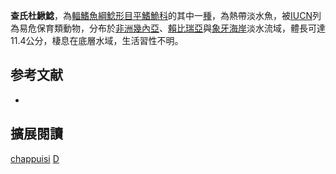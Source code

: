{{Speciesbox
| name = 查氏杜鰍鯰
| image = 
| image_width = 250px
| status = VU
| status_system = IUCN3.1
| genus = Doumea
| species = chappuisi
| authority = [[Pellegrin|Pellegrin]], 1933
| synonyms = 
}}

'''查氏杜鰍鯰'''，為[[輻鰭魚綱|輻鰭魚綱]][[鯰形目|鯰形目]][[平鰭鮠科|平鰭鮠科]]的其中一[[種|種]]，為熱帶淡水魚，被[[IUCN|IUCN]]列為易危保育類動物，分布於[[非洲|非洲]][[幾內亞|幾內亞]]、[[賴比瑞亞|賴比瑞亞]]與[[象牙海岸|象牙海岸]]淡水流域，體長可達11.4公分，棲息在底層水域，生活習性不明。

==参考文献==
*{{FishBase_species|genus=Doumea|species=chappuisi|year=2014|month=10}}

== 擴展閱讀 ==
{{refbegin}}
{{wikispecies-inline|Doumea chappuisi|查氏杜鰍鯰}}
{{refend}}
{{Taxonbar|from=Q3765997}}

[[Category:杜鰍鯰屬|chappuisi]]
[[Category:1933年描述的鱼类|D]]


{{魚類小作品}}